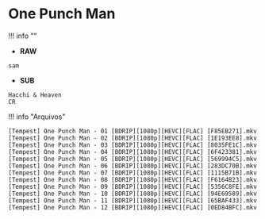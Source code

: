 # One Punch Man

!!! info ""
- **RAW**
```
sam
```
- **SUB**
```
Hacchi & Heaven
CR
```


!!! info "Arquivos"
```
[Tempest] One Punch Man - 01 [BDRIP][1080p][HEVC][FLAC] [F85EB271].mkv
[Tempest] One Punch Man - 02 [BDRIP][1080p][HEVC][FLAC] [1E193EE8].mkv
[Tempest] One Punch Man - 03 [BDRIP][1080p][HEVC][FLAC] [8035FE1C].mkv
[Tempest] One Punch Man - 04 [BDRIP][1080p][HEVC][FLAC] [6F423381].mkv
[Tempest] One Punch Man - 05 [BDRIP][1080p][HEVC][FLAC] [569994C5].mkv
[Tempest] One Punch Man - 06 [BDRIP][1080p][HEVC][FLAC] [283DC70B].mkv
[Tempest] One Punch Man - 07 [BDRIP][1080p][HEVC][FLAC] [1115B71B].mkv
[Tempest] One Punch Man - 08 [BDRIP][1080p][HEVC][FLAC] [F6164B23].mkv
[Tempest] One Punch Man - 09 [BDRIP][1080p][HEVC][FLAC] [5356C8FE].mkv
[Tempest] One Punch Man - 10 [BDRIP][1080p][HEVC][FLAC] [94E69589].mkv
[Tempest] One Punch Man - 11 [BDRIP][1080p][HEVC][FLAC] [65BAF433].mkv
[Tempest] One Punch Man - 12 [BDRIP][1080p][HEVC][FLAC] [0ED84BFC].mkv
```
